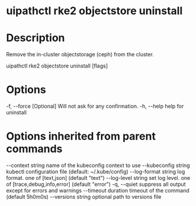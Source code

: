 ﻿# uipathctl rke2 objectstore uninstall

# Description

Remove the in-cluster objectstorage (ceph) from the cluster.

uipathctl rke2 objectstore uninstall [flags]

# Options

-f, --force   [Optional] Will not ask for any confirmation.
 -h, --help    help for uninstall

# Options inherited from parent commands

--context string      name of the kubeconfig context to use
      --kubeconfig string   kubectl configuration file (default: ~/.kube/config)
      --log-format string   log format. one of [text,json] (default "text")
      --log-level string    set log level. one of [trace,debug,info,error] (default "error")
  -q, --quiet               suppress all output except for errors and warnings
      --timeout duration    timeout of the command (default 5h0m0s)
      --versions string     optional path to versions file

